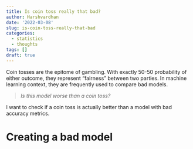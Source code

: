 ```yaml
---
title: Is coin toss really that bad?
author: Harshvardhan
date: '2022-03-08'
slug: is-coin-toss-really-that-bad
categories:
  - statistics
  - thoughts
tags: []
draft: true
---
```


Coin tosses are the epitome of gambling. With exactly 50-50 probability of either outcome, they represent "fairness" between two parties. In machine learning context, they are frequently used to compare bad models.

> *Is this model worse than a coin toss?*

I want to check if a coin toss is actually better than a model with bad accuracy metrics.

# Creating a bad model
